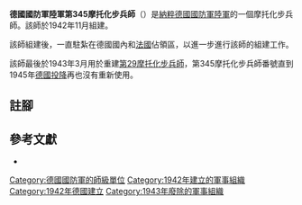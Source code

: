 {{infobox military unit
|unit_name = 德國國防軍陸軍第345摩托化步兵師
|image =
|image_size =
|dates = 1942年11月至1943年3月
|country = {{flag|Nazi Germany}}
|branch = [[納粹德國陸軍|陸軍]]
|type = [[步兵|步兵]]
|role =
|size = [[师_(军队)|師]]
|command_structure =
|garrison =
|garrison_label =
|nickname =
|motto =
|colors =
|colors_label =
|march =
|mascot =
|battles =
}}

'''德國國防軍陸軍第345摩托化步兵師'''（{{lang-de|'''345. Infanterie-Division (mot.)'''}}）是[[納粹德國|納粹德國]][[德國國防軍|國防軍]][[納粹德國陸軍|陸軍]]的一個摩托化步兵師。該師於1942年11月組建{{cfn|Mitcham|y=2007}}。

該師組建後，一直駐紮在德國國內和[[法國|法國]]佔領區，以進一步進行該師的組建工作。

該師最後於1943年3月用於重建[[德國國防軍陸軍第29步兵師|第29摩托化步兵師]]，第345摩托化步兵師番號直到1945年[[第二次世界大戰歐洲戰場的結束|德國投降]]再也沒有重新使用。

== 註腳 ==
{{reflist}}

== 參考文獻 ==
* {{Cite book|last=Mitcham|first=Samuel W.|title=German Order of Battle. Volume Two: 291st-999th Infantry Divisions, Named Infantry Divisions, and Special Divisions in WWII|publisher=Stackpole Books|year=2007|isbn=9780811734165|location=|author-link=Samuel W. Mitcham|ref={{sfnRef|Mitcham|y=2007}}}}

{{mil-stub}}
{{德國國防軍陸軍的步兵師}}
[[Category:德國國防軍的師級單位|Category:德國國防軍的師級單位]]
[[Category:1942年建立的軍事組織|Category:1942年建立的軍事組織]]
[[Category:1942年德國建立|Category:1942年德國建立]]
[[Category:1943年廢除的軍事組織|Category:1943年廢除的軍事組織]]